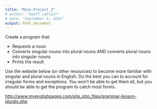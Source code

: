```yaml
---
title: "Mini-Project 2"
# author: "Geoff LaFlair"
# date: "September 8, 2016"
output: html_document
---
```


Create a program that:

- Requests a noun
- Converts singular nouns into plural nouns AND converts plural nouns into singular nouns
- Prints the result

Use the website below (or other resources) to become more familiar with singular and plural nouns in English. Do the best you can to account for irregular forms and exceptions. You won't be able to get them all, but you should be able to get the program to catch most forms.

[http://www.myenglishpages.com/site\_php\_files/grammar-lesson-plurals.php](http://www.myenglishpages.com/site_php_files/grammar-lesson-plurals.php)